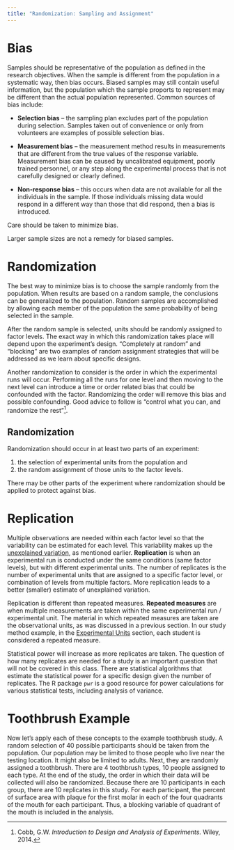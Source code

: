 ```yaml
---
title: "Randomization: Sampling and Assignment"
---
```


# Bias

Samples should be representative of the population as defined in the research objectives. When the sample is different from the population in a systematic way, then bias occurs. Biased samples may still contain useful information, but the population which the sample proports to represent may be different than the actual population represented. Common sources of bias include:

-   **Selection bias** -- the sampling plan excludes part of the population during selection. Samples taken out of convenience or only from volunteers are examples of possible selection bias.

-   **Measurement bias** -- the measurement method results in measurements that are different from the true values of the response variable. Measurement bias can be caused by uncalibrated equipment, poorly trained personnel, or any step along the experimental process that is not carefully designed or clearly defined.

-   **Non-response bias** -- this occurs when data are not available for all the individuals in the sample. If those individuals missing data would respond in a different way than those that did respond, then a bias is introduced.

Care should be taken to minimize bias.

::: callout-warning
Larger sample sizes are not a remedy for biased samples.
:::

# Randomization

The best way to minimize bias is to choose the sample randomly from the population. When results are based on a random sample, the conclusions can be generalized to the population. Random samples are accomplished by allowing each member of the population the same probability of being selected in the sample.

After the random sample is selected, units should be randomly assigned to factor levels. The exact way in which this randomization takes place will depend upon the experiment's design. "Completely at random" and "blocking" are two examples of random assignment strategies that will be addressed as we learn about specific designs.

Another randomization to consider is the order in which the experimental runs will occur. Performing all the runs for one level and then moving to the next level can introduce a time or order related bias that could be confounded with the factor. Randomizing the order will remove this bias and possible confounding. Good advice to follow is "control what you can, and randomize the rest"[^1].

[^1]: Cobb, G.W. *Introduction to Design and Analysis of Experiments.* Wiley, 2014.

::: callout-note
## Randomization

Randomization should occur in at least two parts of an experiment:

1.  the selection of experimental units from the population and
2.  the random assignment of those units to the factor levels.

There may be other parts of the experiment where randomization should be applied to protect against bias.
:::

# Replication

Multiple observations are needed within each factor level so that the variability can be estimated for each level. This variability makes up the [unexplained variation](sources_of_variances.qmd), as mentioned earlier. **Replication** is when an experimental run is conducted under the same conditions (same factor levels), but with different experimental units. The number of replicates is the number of experimental units that are assigned to a specific factor level, or combination of levels from multiple factors. More replication leads to a better (smaller) estimate of unexplained variation.

Replication is different than repeated measures. **Repeated measures** are when multiple measurements are taken within the same experimental run / experimental unit. The material in which repeated measures are taken are the observational units, as was discussed in a previous section. In our study method example, in the [Experimental Units](experimental_units.qmd) section, each student is considered a repeated measure.

Statistical power will increase as more replicates are taken. The question of how many replicates are needed for a study is an important question that will not be covered in this class. There are statistical algorithms that estimate the statistical power for a specific design given the number of replicates. The R package `pwr` is a good resource for power calculations for various statistical tests, including analysis of variance.

# Toothbrush Example

Now let's apply each of these concepts to the example toothbrush study. A random selection of 40 possible participants should be taken from the population. Our population may be limited to those people who live near the testing location. It might also be limited to adults. Next, they are randomly assigned a toothbrush. There are 4 toothbrush types, 10 people assigned to each type. At the end of the study, the order in which their data will be collected will also be randomized. Because there are 10 participants in each group, there are 10 replicates in this study. For each participant, the percent of surface area with plaque for the first molar in each of the four quadrants of the mouth for each participant. Thus, a blocking variable of quadrant of the mouth is included in the analysis.

